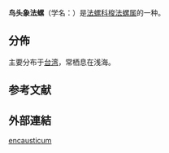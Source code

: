 {{Speciesbox
 | taxon = Cymatium encausticum
 | authority = ({{tsl|en|Lovell Augustus Reeve|洛弗爾·奧古斯都·里夫|Reeve}}, 1844)
}}

'''鸟头象法螺'''（学名：''{{lang|la|Cymatium encausticum}}''）是[[法螺科|法螺科]][[梭法螺属|梭法螺属]]的一种{{r|shell_727}}。

==分佈==
主要分布于[[台湾|台湾]]{{r|shell_727}}，常栖息在浅海{{r|shell_727}}。

==参考文献==
{{reflist|refs=
<ref name="shell_727">{{cite web
 |url=http://shell.sinica.edu.tw/chinese/shellbase_detail.php?science_no=727
 |title=国际贝库：鸟头象法螺|publisher=台湾贝类资料库
 |accessdate=2009-08-11}}</ref>
}}

==外部連結==
{{Taxonbar}}
[[Category:梭法螺属|encausticum]]
{{Mollusc-stub}}